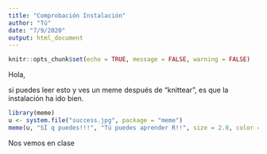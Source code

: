 ```yaml
---
title: "Comprobación Instalación"
author: "Tú"
date: "7/9/2020"
output: html_document
---
```


```r
knitr::opts_chunk$set(echo = TRUE, message = FALSE, warning = FALSE)
```

Hola,

si puedes leer esto y ves un meme después de "knittear", es que la instalación ha ido bien.

```r
library(meme)
u <- system.file("success.jpg", package = "meme")
meme(u, "SÍ q puedes!!!", "Tú puedes aprender R!!", size = 2.0, color = "purple")
```




Nos vemos en clase
